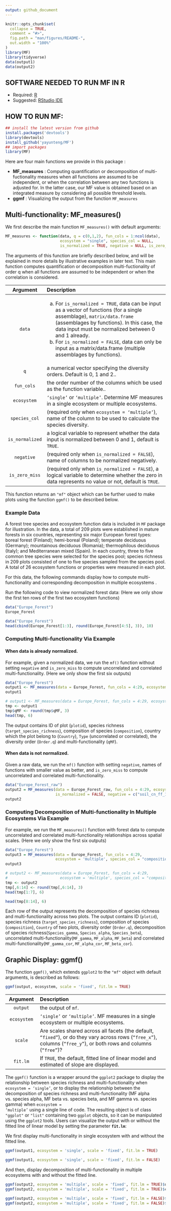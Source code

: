 ```yaml
---
output: github_document
---
```


<!-- README.md is generated from README.Rmd. Please edit that file -->

```r
knitr::opts_chunk$set(
  collapse = TRUE,
  comment = "#>",
  fig.path = "man/figures/README-",
  out.width = "100%"
)
library(MF)
library(tidyverse)
data(output1)
data(output2)
```


## SOFTWARE NEEDED TO RUN MF IN R
- Required: [R](https://cran.r-project.org/)
- Suggested: [RStudio IDE](https://www.rstudio.com/products/RStudio/#Desktop)

## HOW TO RUN MF:

```r
## install the latest version from github
install.packages('devtools')
library(devtools)
install_github('yayunteng/MF')
## import packages
library(MF)
```


Here are four main functions we provide in this package : 

- **MF_measures** : Computing quantification or decomposition of multi-fuctionality measures when all functions are assumed to be independent, or when the correlation between any two functions is adjusted for. In the latter case, our MF value is obtained based on an integrated measure by considering all possible threshold levels.
- **ggmf** : Visualizing the output from the function `MF_measures`


## Multi-functionality: MF_measures()

We first describe the main function `MF_measures()` with default arguments: 

```r
MF_measures <- function(data, q = c(0,1,2), fun_cols = 1:ncol(data),
                        ecosystem = "single", species_col = NULL,
                        is_normalized = TRUE, negative = NULL, is_zero_miss = TRUE)
```

The arguments of this function are briefly described below, and will be explained in more details by illustrative examples in later text. This main function computes quantification or decomposition multi-fuctionality of order q  when all functions are assumed to be independent or when the correlation is considered.

<table style="width:100%;">
<colgroup>
<col width="20%">
<col width="80%">
</colgroup>
<thead>
<tr class="header">
<th align="center">Argument</th>
<th align="left">Description</th>

</tr>
</thead>
<tbody>
<tr class="odd">
<td align="center"><code>data</code></td>
<td align="left">
(a) For <code>is_normalized = TRUE</code>, data can be input as a vector of functions (for a single assemblage), <code>matrix/data.frame</code> (assemblages by functions). In this case, the data input must be normalized between 0 and 1 already. \cr
(b) For <code>is_normalized = FALSE</code>, data can only be input as a matrix/data.frame (multiple assemblages by functions).</td>

</tr>
<tr class="even">
<td align="center"><code>q</code></td>
<td align="left">a numerical vector specifying the diversity orders. Default is 0, 1 and 2..</td>

</tr>
<tr class="odd">
<td align="center"><code>fun_cols</code></td>
<td align="left">the order number of the columns which be used as the function variable..</td>

</tr>
<tr class="even">
<td align="center"><code>ecosystem</code></td>
<td align="left"><code>'single'</code> or <code>'multiple'</code>. Determine MF measures in a single ecosystem or multiple ecosystems.</td>

</tr>
<tr class="odd">
<td align="center"><code>species_col</code></td>
<td align="left">(required only when <code>ecosystem = 'multiple'</code>), name of the column to be used to calculate the species diversity.</td>

</tr>
<tr class="even">
<td align="center"><code>is_normalized</code></td>
<td align="left">a logical variable to represent whether the data input is normalized between 0 and 1, default is <code>TRUE</code>.</td>

</tr>
<tr class="odd">
<td align="center"><code>negative</code></td>
<td align="left">(required only when <code>is_normalized = FALSE</code>), name of columns to be normalized negatively.</td>

</tr>
<tr class="even">
<td align="center"><code>is_zero_miss</code></td>
<td align="left">(required only when <code>is_normalized = FALSE</code>), a logical variable to determine whether the zero in data represents no value or not, default is <code>TRUE</code>.</td>



</tbody>
</table>

This function returns an `"mf"` object which can be further used to make plots using the function `ggmf()` to be described below. 



### Example Data
A forest tree species and ecosystem function data is included in `MF` package for illustration. In the data, a total of 209 plots were established in mature forests in six countries, representing six major European forest types: boreal forest (Finland); hemi-boreal (Poland); temperate deciduous (Germany); mountainous deciduous (Romania); thermophilous deciduous (Italy); and Mediterranean mixed (Spain). In each country, three to five common tree species were selected for the species pool; species richness in 209 plots consisted of one to five species sampled from the species pool. A total of 26 ecosystem functions or properties were measured in each plot.

For this data, the following commands display how to compute multi-functionality and corresponding decomposition in multiple ecosystems .

Run the following code to view normalized forest data: (Here we only show the first ten rows of the first two ecosystem functions)

```r
data("Europe_Forest")
Europe_Forest
```

```r
data("Europe_Forest")
head(cbind(Europe_Forest[1:3], round(Europe_Forest[4:5], 3)), 10)
```


### Computing Multi-functionality Via Example

#### When data is already normalized.
For example, given a normalized data, we run the `mf()` function without setting `negative` and `is_zero_miss` to compute uncorrelated and correlated multi-functionality. (Here we only show the first six outputs)

```r
data("Europe_Forest")
output1 <- MF_measures(data = Europe_Forest, fun_cols = 4:29, ecosystem = 'single')
output1
```

```r
# output1 <- MF_measures(data = Europe_Forest, fun_cols = 4:29, ecosystem = 'single')
tmp <- output1
tmp$qMF <- round(tmp$qMF, 3)
head(tmp, 6)
```

The output contains ID of plot (`plotid`), species richness (`target_species_richness`), composition of species (`composition`), country which the plot belong to (`Country`), `Type` (uncorrelated or correlated), the diversity order (`Order.q`) and multi-functionality (`qMF`). 

#### When data is not normalized.
Given a raw data, we run the `mf()` function with setting `negative`, names of functions with smaller value as better, and `is_zero_miss` to compute uncorrelated and correlated multi-functionality. 

```r
data("Europe_Forest_raw")
output2 = MF_measures(data = Europe_Forest_raw, fun_cols = 4:29, ecosystem = 'single',
                      is_normalized = FALSE, negative = c("soil_cn_ff_10","wue"), is_zero_miss = TRUE)
output2
```

### Computing Decomposition of Multi-functionality In Multiple Ecosystems Via Example
For example, we run the `MF_measures()` function with forest data to compute uncorrelated and correlated multi-functionality relationships across spatial scales. (Here we only show the first six outputs)

```r
data("Europe_Forest")
output3 = MF_measures(data = Europe_Forest, fun_cols = 4:29,
                      ecosystem = 'multiple', species_col = "composition")
output3
```


```r
# output2 <- MF_measures(data = Europe_Forest, fun_cols = 4:29,
#                       ecosystem = 'multiple', species_col = "composition")
tmp <- output2
tmp[,6:14] <- round(tmp[,6:14], 3)
head(tmp[1:7], 6)
```
```r
head(tmp[8:14], 6)
```

Each row of the output represents the decomposition of species richness and multi-functionality across two plots. The output contains ID (`plotid`), species richness (`target_species_richness`), composition of species (`composition`), `Country` of two plots, diversity order (`Order.q`), decomposition of species richness(`Species_gamma`, `Species_alpha`, `Species_beta`), uncorrelated multi-functionality(`MF_gamma`, `MF_alpha`, `MF_beta`) and correlated multi-functionality(`MF_gamma_cor`, `MF_alpha_cor`, `MF_beta_cor`).


## Graphic Display: ggmf()

The function `ggmf()`, which extends `ggplot2` to the `"mf"` object with default arguments, is described as follows: 

```r
ggmf(output, ecosystem, scale = 'fixed', fit.lm = TRUE)  
```

<table style="width:100%;">
<colgroup>
<col width="20%">
<col width="80%">
</colgroup>
<thead>
<tr class="header">
<th align="center">Argument</th>
<th align="left">Description</th>
</tr>
</thead>
<tbody>
<tr class="odd">
<td align="center"><code>output</code></td>
<td align="left">the output of <code>mf</code>.</td>

</tr>
<tr class="even">
<td align="center"><code>ecosystem</code></td>
<td align="left"><code>'single'</code> or <code>'multiple'</code>. MF measures in a single ecosystem or multiple ecosystems.</td>

</tr>
<tr class="odd">
<td align="center"><code>scale</code></td>
<td align="left">Are scales shared across all facets (the default, <code>"fixed"</code>), or do they vary across rows (<code>"free_x"</code>), columns (<code>"free_y"</code>), or both rows and columns (<code>"free"</code>)?</td>

</tr>
<tr class="even">
<td align="center"><code>fit.lm</code></td>
<td align="left">If <code>TRUE</code>, the default, fitted line of linear model and estimated of slope are displayed.</td>


</tbody>
</table>


The `ggmf()` function is a wrapper around the `ggplot2` package to display the relationship between species richness and multi-functionality when <code>ecosystem = 'single'</code>, or to display the relationship between the decomposition of species richness and multi-functionality (MF alpha vs. species alpha, MF beta vs. species beta, and MF gamma vs. species gamma) when <code>ecosystem = 'multiple'</code> using a single line of code. The resulting object is of class `"ggplot"` or `"list"` containing two `ggplot` objects, so it can be manipulated using the `ggplot2` tools. Users can visualize the output with or without the fitted line of linear model by setting the parameter <code>**fit.lm**</code>:


We first display multi-functionality in single ecosystem with and without the fitted line.
```r
ggmf(output1, ecosystem = 'single', scale = 'fixed', fit.lm = TRUE)
```


```r
ggmf(output1, ecosystem = 'single', scale = 'fixed', fit.lm = FALSE)  
```



And then, display decomposition of multi-functionality in multiple ecosystems with and without the fitted line.
```r
ggmf(output2, ecosystem = 'multiple', scale = 'fixed', fit.lm = TRUE)$uncorrelated
ggmf(output2, ecosystem = 'multiple', scale = 'fixed', fit.lm = TRUE)$correlated
```

```r
ggmf(output2, ecosystem = 'multiple', scale = 'fixed', fit.lm = FALSE)$uncorrelated
ggmf(output2, ecosystem = 'multiple', scale = 'fixed', fit.lm = FALSE)$correlated
```

